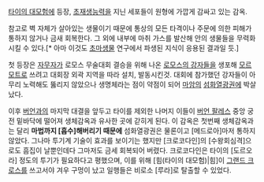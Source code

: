 {{{+1 생체감옥(生體監獄)<바이오 프리즌(Bio Prison / バイオ・プリゾン)>}}}

[[타이의 대모험]]에 등장, [[초재생능력]]을 지닌 세포들이 원형에 가깝게 감싸고 있는 감옥.

참고로 벽 자체가 살아있는 생물이기 때문에 통상의 모든 타격이나 주문에 의한 피해가 통하지 않거나 금새 회복한다. 그 외에 내부에 마취 가스를 발산해 안의 생물들을 무력화시킬 수 있다.[* 아마 이것도 [[초마생물]] 연구에서 파생된 지식이 응용된 결과일 듯.]

첫 등장은 [[자무자]]가 로모스 무술대회 결승을 위해 나온 [[로모스의 강자들]]을 생포해 [[모르모트]]로 쓰려고 대회장 외곽 지역을 따라 설치, 발동시킨것. 대회에 참가했던 강자들이 아무리 노력해도 뚫리지 않았으나 생명체라는 점이 약점이 되어 [[마암]]의 [[섬화열광권]]에 박살났다.

이후 [[버언]]과의 마지막 대결을 앞두고 타이를 제외한 나머지 이들이 [[버언 팔레스]] 중앙 궁전 밑바닥에 떨어져 생체감옥과 유사한 곳에 갇히게 된다. 이 감옥은 첫번째 생체감옥과는 달리 '''마법까지 [흡수]해버리기 때문에''' 섬화열광권은 물론이고 [메드로아]마저 통하지 않았다. 그나마 투기계 기술이 효과를 보이기는 했지만 [크로코다인]의 [수왕회심격]으로도 흠집이 날뿐인데다 그마저도 금세 회복되어 버렸다. 크로코다인은 타이의 [도르오라] 정도의 투기가 필요하다고 평했으며, 이를 위해 [힘(타이의 대모험)|힘]이 [[그랜드 크로스]]를 쓰고서야 겨우 구멍이 났고 일행들은 비로소 [루라]로 탈출할 수 있었다.
